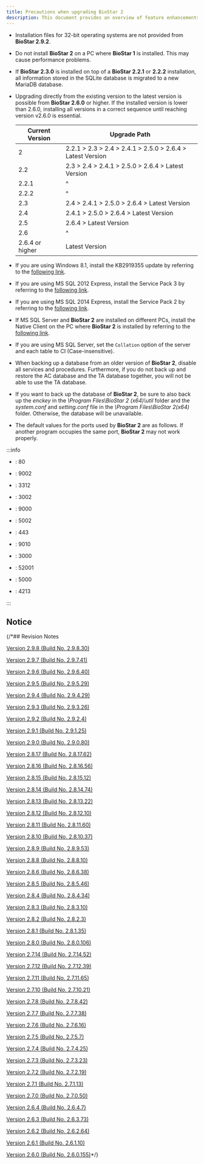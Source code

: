```yaml
---
title: Precautions when upgrading BioStar 2
description: This document provides an overview of feature enhancements, bug fixes, and changes applied to each version of BioStar 2.
---
```


* Installation files for 32-bit operating systems are not provided from **BioStar 2.9.2**.

* Do not install **BioStar 2** on a PC where **BioStar 1** is installed. This may cause performance problems.

* If **BioStar 2.3.0** is installed on top of a **BioStar 2.2.1** or **2.2.2** installation, all information stored in the SQLite database is migrated to a new MariaDB database.

* Upgrading directly from the existing version to the latest version is possible from **BioStar 2.6.0** or higher. If the installed version is lower than 2.6.0, installing all versions in a correct sequence until reaching version v2.6.0 is essential.

  <div className='overflow-x'>

  | Current Version | Upgrade Path |
  | -- | -- |
  | 2 | 2.2.1 \> 2.3 \> 2.4 \> 2.4.1 \> 2.5.0 \> 2.6.4 \> Latest Version |
  | 2.2 | 2.3 \> 2.4 \> 2.4.1 \> 2.5.0 \> 2.6.4 \> Latest Version |
  | 2.2.1 | ^ |
  | 2.2.2 | ^ |
  | 2.3 | 2.4 \> 2.4.1 \> 2.5.0 \> 2.6.4 \> Latest Version |
  | 2.4 | 2.4.1 \> 2.5.0 \> 2.6.4 \> Latest Version |
  | 2.5 | 2.6.4 \> Latest Version |
  | 2.6 | ^ |
  | 2.6.4 or higher | Latest Version |

  </div>

* If you are using Windows 8.1, install the KB2919355 update by referring to the [following link](https://support.microsoft.com/en-us/help/2919355/windows-rt-8-1--windows-8-1--and-windows-server-2012-r2-update-april-2).

* If you are using MS SQL 2012 Express, install the Service Pack 3 by referring to the [following link](https://www.microsoft.com/en-us/download/details.aspx?id=49996).

* If you are using MS SQL 2014 Express, install the Service Pack 2 by referring to the [following link](https://www.microsoft.com/en-us/download/details.aspx?id=53168).

* If MS SQL Server and **BioStar 2** are installed on different PCs, install the Native Client on the PC where **BioStar 2** is installed by referring to the [following link](https://www.microsoft.com/en-us/download/details.aspx?id=50402).

* If you are using MS SQL Server, set the `Collation` option of the server and each table to CI (Case-insensitive).

* When backing up a database from an older version of **BioStar 2**, disable all services and procedures. Furthermore, if you do not back up and restore the AC database and the TA database together, you will not be able to use the TA database.

* If you want to back up the database of **BioStar 2**, be sure to also back up the *enckey* in the *\Program Files\BioStar 2 (x64)\util* folder and the *system.conf* and *setting.conf* file in the *\Program Files\BioStar 2(x64)* folder. Otherwise, the database will be unavailable.

<div class Name='page-break' />

* The default values for the ports used by **BioStar 2** are as follows. If another program occupies the same port, **BioStar 2** may not work properly.

:::info

<Columns>
<Column className='text--left'>

* <Cmd sid="port.webServerHttp" />: 80

* <Cmd sid="port.webSocket" />: 9002

* <Cmd sid="port.mariaDB" />: 3312

* <Cmd sid="port.tnaHttps" />: 3002

* <Cmd sid="port.webServerFastCgi" />: 9000

* <Cmd sid="port.gatewayHttps" />: 5002

</Column>

<Column className='text--left'>

* <Cmd sid="port.webServerHttps" />: 443

* <Cmd sid="port.apiPort" />: 9010

* <Cmd sid="port.tnaHttp" />: 3000

* <Cmd sid="port.tnaNgrok" />: 52001

* <Cmd sid="port.gatewayHttp" />: 5000

* <Cmd sid="port.reportHttp" />: 4213

</Column>
</Columns>

:::

## Notice


<DocumentA />


<DocumentB />


<DocumentC />

{/*## Revision Notes

[Version 2.9.8 (Build No. 2.9.8.30)](298)

[Version 2.9.7 (Build No. 2.9.7.41)](297)

[Version 2.9.6 (Build No. 2.9.6.40)](296)

[Version 2.9.5 (Build No. 2.9.5.29)](295)

[Version 2.9.4 (Build No. 2.9.4.29)](294)

[Version 2.9.3 (Build No. 2.9.3.26)](293)

[Version 2.9.2 (Build No. 2.9.2.4)](292)

[Version 2.9.1 (Build No. 2.9.1.25)](291)

[Version 2.9.0 (Build No. 2.9.0.80)](290)

[Version 2.8.17 (Build No. 2.8.17.62)](2817)

[Version 2.8.16 (Build No. 2.8.16.56)](2816)

[Version 2.8.15 (Build No. 2.8.15.12)](2815)

[Version 2.8.14 (Build No. 2.8.14.74)](2814)

[Version 2.8.13 (Build No. 2.8.13.22)](2813)

[Version 2.8.12 (Build No. 2.8.12.10)](2812)

[Version 2.8.11 (Build No. 2.8.11.60)](2811)

[Version 2.8.10 (Build No. 2.8.10.37)](2810)

[Version 2.8.9 (Build No. 2.8.9.53)](289)

[Version 2.8.8 (Build No. 2.8.8.10)](288)

[Version 2.8.6 (Build No. 2.8.6.38)](286)

[Version 2.8.5 (Build No. 2.8.5.46)](285)

[Version 2.8.4 (Build No. 2.8.4.34)](284)

[Version 2.8.3 (Build No. 2.8.3.10)](283)

[Version 2.8.2 (Build No. 2.8.2.3)](282)

[Version 2.8.1 (Build No. 2.8.1.35)](281)

[Version 2.8.0 (Build No. 2.8.0.106)](280)

[Version 2.7.14 (Build No. 2.7.14.52)](2714)

[Version 2.7.12 (Build No. 2.7.12.39)](2712)

[Version 2.7.11 (Build No. 2.7.11.65)](2711)

[Version 2.7.10 (Build No. 2.7.10.21)](2710)

[Version 2.7.8 (Build No. 2.7.8.42)](278)

[Version 2.7.7 (Build No. 2.7.7.38)](277)

[Version 2.7.6 (Build No. 2.7.6.16)](276)

[Version 2.7.5 (Build No. 2.7.5.7)](275)

[Version 2.7.4 (Build No. 2.7.4.25)](274)

[Version 2.7.3 (Build No. 2.7.3.23)](273)

[Version 2.7.2 (Build No. 2.7.2.19)](272)

[Version 2.7.1 (Build No. 2.7.1.13)](271)

[Version 2.7.0 (Build No. 2.7.0.50)](270)

[Version 2.6.4 (Build No. 2.6.4.7)](264)

[Version 2.6.3 (Build No. 2.6.3.73)](263)

[Version 2.6.2 (Build No. 2.6.2.64)](262)

[Version 2.6.1 (Build No. 2.6.1.10)](261)

[Version 2.6.0 (Build No. 2.6.0.155)](260)*/}